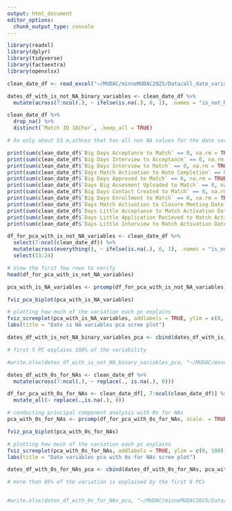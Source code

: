 ```yaml
---
output: html_document
editor_options: 
  chunk_output_type: console
---
```


```r
library(readxl)
library(dplyr)
library(tidyverse)
library(factoextra)
library(openxlsx)
```


```r
clean_date_df <- read_excel("~/MUDAC/minneMUDAC2025/Data/all_date_variables_cleaned_df.xlsx")
```


```r
dates_df_with_is_not_NA_binary_variables <- clean_date_df %>%
  mutate(across(7:ncol(.), ~ ifelse(is.na(.), 0, 1), .names = "is_not_NA_{.col}"))

```



```r
clean_date_df %>% 
  drop_na() %>% 
  distinct(`Match ID 18Char`, .keep_all = TRUE)

# So only about 53 m,athces that has all non NA values for the date variables. 
```


```r
print(sum(clean_date_df$`Big Days Acceptance to Match` == 0, na.rm = TRUE))
print(sum(clean_date_df$`Big Days Interview to Acceptance` == 0, na.rm = TRUE))
print(sum(clean_date_df$`Big Days Interview to Match` == 0, na.rm = TRUE))
print(sum(clean_date_df$`Days Match Activation to Note Completion` == 0, na.rm = TRUE))
print(sum(clean_date_df$`Big Days Approved to Match` == 0, na.rm = TRUE))
print(sum(clean_date_df$`Days Big Assesment Uploaded to Match` == 0, na.rm = TRUE))
print(sum(clean_date_df$`Big Days Contact Created to Match` == 0, na.rm = TRUE))
print(sum(clean_date_df$`Big Days Enrollment to Match` == 0, na.rm = TRUE))
print(sum(clean_date_df$`Days Match Activation to Closure Meeting Date` == 0, na.rm = TRUE))
print(sum(clean_date_df$`Days Little Acceptance to Match Activation Date` == 0, na.rm = TRUE))
print(sum(clean_date_df$`Days Little Application Recieved to Match Activation Date` == 0, na.rm = TRUE))
print(sum(clean_date_df$`Days Little Interview to Match Activation Date` == 0, na.rm = TRUE))


```

```r
df_for_pca_with_is_not_NA_variables <- clean_date_df %>%
  select(7:ncol(clean_date_df)) %>% 
  mutate(across(everything(), ~ ifelse(is.na(.), 0, 1), .names = "is_not_NA_{.col}")) %>% 
  select(13:24)

# View the first few rows to verify
head(df_for_pca_with_is_not_NA_variables)
```


```r
pca_with_is_NA_variables <- prcomp(df_for_pca_with_is_not_NA_variables)

fviz_pca_biplot(pca_with_is_NA_variables)

# plotting how much of the variation each pc explains
fviz_screeplot(pca_with_is_NA_variables, addlabels = TRUE, ylim = c(0, 100))+
labs(title = "Date is NA variables pca scree plot")
```


```r

dates_df_with_is_not_NA_binary_variables_pca <- cbind(dates_df_with_is_not_NA_binary_variables, pca_with_is_NA_variables$x)

# first 5 PC explains 100% of the variability

#write.xlsx(dates_df_with_is_not_NA_binary_variables_pca, "~/MUDAC/minneMUDAC2025/Data/dates_df_with_is_not_NA_binary_variables_pca.xlsx")
```



```r
dates_df_with_0s_for_NAs <- clean_date_df %>%
  mutate(across(7:ncol(.), ~ replace(., is.na(.), 0)))

```



```r
df_for_pca_with_0s_for_NAs <- clean_date_df[, 7:ncol(clean_date_df)] %>% 
  mutate_all(~ replace(.,is.na(.), 0))

```


```r
# conducting principal component analysis with 0s for NAs
pca_with_0s_for_NAs <- prcomp(df_for_pca_with_0s_for_NAs, scale. = TRUE)

fviz_pca_biplot(pca_with_0s_for_NAs)
```

```r
# plotting how much of the variation each pc explains
fviz_screeplot(pca_with_0s_for_NAs, addlabels = TRUE, ylim = c(0, 100))+
labs(title = "Date variables pca with 0s for NAs scree plot")
```


```r
dates_df_with_0s_for_NAs_pca <- cbind(dates_df_with_0s_for_NAs, pca_with_0s_for_NAs$x)

# more than 85% of the variation is explained by the first 8 PCs


#write.xlsx(dates_df_with_0s_for_NAs_pca, "~/MUDAC/minneMUDAC2025/Data/dates_df_with_0s_for_NAs_pca.xlsx")
```
























